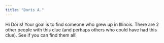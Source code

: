 ```yaml
---
title: "Doris A."
---
```


Hi Doris! Your goal is to find someone who grew up in Illinois. There are 2 other people with this clue (and perhaps others who could have had this clue). See if you can find them all!

